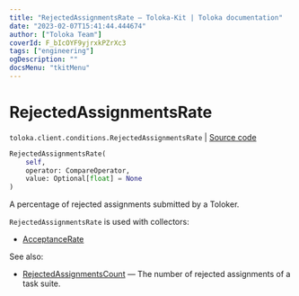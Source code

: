 ```yaml
---
title: "RejectedAssignmentsRate — Toloka-Kit | Toloka documentation"
date: "2023-02-07T15:41:44.444674"
author: ["Toloka Team"]
coverId: F_bIcOYF9yjrxkPZrXc3
tags: ["engineering"]
ogDescription: ""
docsMenu: "tkitMenu"
---
```


# RejectedAssignmentsRate
`toloka.client.conditions.RejectedAssignmentsRate` | [Source code](https://github.com/Toloka/toloka-kit/blob/v1.1.3/src/client/conditions.py#L284)

```python
RejectedAssignmentsRate(
    self,
    operator: CompareOperator,
    value: Optional[float] = None
)
```

A percentage of rejected assignments submitted by a Toloker.

`RejectedAssignmentsRate` is used with collectors:
- [AcceptanceRate](/docs/toloka-kit/reference/toloka.client.collectors.AcceptanceRate)

See also:
- [RejectedAssignmentsCount](/docs/toloka-kit/reference/toloka.client.conditions.RejectedAssignmentsCount) — The number of rejected assignments of a task suite.
